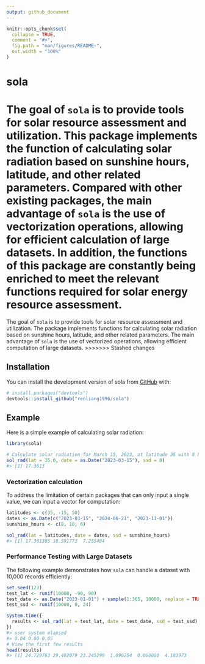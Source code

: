 ```yaml
---
output: github_document
---
```


<!-- README.md is generated from README.Rmd. Please edit that file -->

```r
knitr::opts_chunk$set(
  collapse = TRUE,
  comment = "#>",
  fig.path = "man/figures/README-",
  out.width = "100%"
)
```

# sola

<!-- badges: start -->
<!-- badges: end -->

The goal of `sola` is to provide tools for solar resource assessment and utilization. This package implements the function of calculating solar radiation based on sunshine hours, latitude, and other related parameters. Compared with other existing packages, the main advantage of `sola` is the use of vectorization operations, allowing for efficient calculation of large datasets. In addition, the functions of this package are constantly being enriched to meet the relevant functions required for solar energy resource assessment.
=======
The goal of `sola` is to provide tools for solar resource assessment and utilization. The package implements functions for calculating solar radiation based on sunshine hours, latitude, and other related parameters. The main advantage of `sola` is the use of vectorized operations, allowing efficient computation of large datasets.
>>>>>>> Stashed changes

## Installation

You can install the development version of sola from [GitHub](https://github.com/) with:

``` r
# install.packages("devtools")
devtools::install_github("renliang1996/sola")
```

## Example

Here is a simple example of calculating solar radiation:

```r
library(sola)

# Calculate solar radiation for March 15, 2023, at latitude 35 with 8 hours of sunshine
sol_rad(lat = 35.0, date = as.Date("2023-03-15"), ssd = 8)
#> [1] 17.3613
```

### Vectorization calculation

To address the limitation of certain packages that can only input a single value, we can input a vector for computation:

```r
latitudes <- c(35, -15, 50)
dates <- as.Date(c("2023-03-15", "2024-06-21", "2023-11-01"))
sunshine_hours <- c(8, 10, 6)

sol_rad(lat = latitudes, date = dates, ssd = sunshine_hours)
#> [1] 17.361305 18.591773  7.255484
```

### Performance Testing with Large Datasets

The following example demonstrates how `sola` can handle a dataset with 10,000 records efficiently:

```r
set.seed(123)
test_lat <- runif(10000, -90, 90)
test_date <- as.Date("2023-01-01") + sample(1:365, 10000, replace = TRUE)
test_ssd <- runif(10000, 0, 24)

system.time({
  results <- sol_rad(lat = test_lat, date = test_date, ssd = test_ssd)
})
#> user system elapsed 
#> 0.04 0.00 0.05
# View the first few results
head(results)
#> [1] 24.729763 29.402079 23.245299  1.090254  0.000000  4.183973
```
